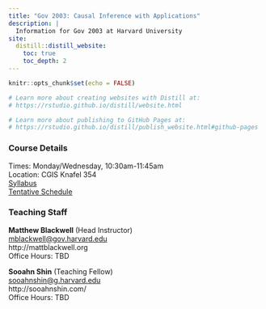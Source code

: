 ```yaml
---
title: "Gov 2003: Causal Inference with Applications"
description: |
  Information for Gov 2003 at Harvard University
site:
  distill::distill_website:
    toc: true
    toc_depth: 2
---
```


```r
knitr::opts_chunk$set(echo = FALSE)

# Learn more about creating websites with Distill at:
# https://rstudio.github.io/distill/website.html

# Learn more about publishing to GitHub Pages at:
# https://rstudio.github.io/distill/publish_website.html#github-pages

```

### Course Details

Times: Monday/Wednesday, 10:30am-11:45am  
Location: CGIS Knafel 354  
[Syllabus](syllabus.html)  
[Tentative Schedule](schedule.html)  

### Teaching Staff

**Matthew Blackwell** (Head Instructor)  
[mblackwell@gov.harvard.edu](mailto:mblackwell@gov.harvard.edu)  
http://mattblackwell.org  
Office Hours: TBD  

**Sooahn Shin** (Teaching Fellow)  
[sooahnshin@g.harvard.edu](mailto:sooahnshin@g.harvard.edu)  
http://sooahnshin.com/  
Office Hours: TBD  

